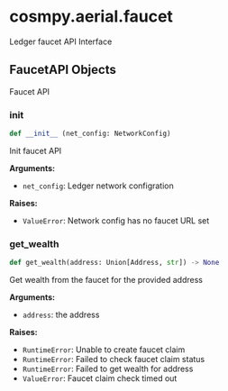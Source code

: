 # cosmpy.aerial.faucet

Ledger faucet API Interface 

## FaucetAPI Objects 

Faucet API 

### __init__

```py 
def __init__ (net_config: NetworkConfig)
```
Init faucet API 

**Arguments:**
- `net_config`: Ledger network configration 


**Raises:**

- `ValueError`: Network config has no faucet URL set 

### get_wealth
```py 
def get_wealth(address: Union[Address, str]) -> None 
```
Get wealth from the faucet for the provided address 

**Arguments:**
- `address`: the address

**Raises:**
- `RuntimeError`: Unable to create faucet claim 
- `RuntimeError`: Failed to check faucet claim status 
- `RuntimeError`: Failed to get wealth for address
- `ValueError`: Faucet claim check timed out 
